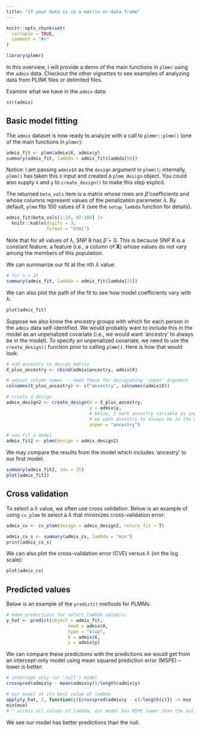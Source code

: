 ```yaml
---
title: "If your data is in a matrix or data frame"
---
```


```r
knitr::opts_chunk$set(
  collapse = TRUE,
  comment = "#>"
)
```

```r
library(plmmr)
```

In this overview, I will provide a demo of the main functions in `plmmr` using the `admix` data. Checkout the other vignettes to see examples of analyzing data from PLINK files or delimited files.

Examine what we have in the `admix` data: 

```r
str(admix)
```

## Basic model fitting 

The `admix` dataset is now ready to analyze with a call to `plmmr::plmm()` (one of the main functions in `plmmr`):

```r
admix_fit <- plmm(admix$X, admix$y)
summary(admix_fit, lambda = admix_fit$lambda[50])
```

Notice: I am passing `admix$X` as the `design` argument in `plmm()`; internally, `plmm()` has taken this `X` input and created a `plmm_design` object. You could also supply `X` and `y` to `create_design()` to make this step explicit. 

The returned `beta_vals` item is a matrix whose rows are $\hat\beta$ coefficients and whose columns represent values of the penalization parameter $\lambda$. By default, `plmm` fits 100 values of $\lambda$ (see the `setup_lambda` function for details). 

```r
admix_fit$beta_vals[1:10, 97:100] |> 
  knitr::kable(digits = 3,
               format = "html")
```

Note that for all values of $\lambda$, SNP 8 has $\hat \beta = 0$. This is because SNP 8 is a constant feature, a feature (i.e., a column of $\mathbf{X}$) whose values do not vary among the members of this population.

We can summarize our fit at the nth $\lambda$ value:  

```r
# for n = 25 
summary(admix_fit, lambda = admix_fit$lambda[25])
```

We can also plot the path of the fit to see how model coefficients vary with $\lambda$:

```r
plot(admix_fit)
```

Suppose we also know the ancestry groups with which for each person in the `admix` data self-identified. We would probably want to include this in the model as an unpenalized covariate (i.e., we would want 'ancestry' to always be in the model). To specify an unpenalized covariate, we need to use the `create_design()` function prior to calling `plmm()`. Here is how that would look: 

```r
# add ancestry to design matrix
X_plus_ancestry <- cbind(admix$ancestry, admix$X)

# adjust column names -- need these for designating 'unpen' argument
colnames(X_plus_ancestry) <- c("ancestry", colnames(admix$X))

# create a design
admix_design2 <- create_design(X = X_plus_ancestry,
                               y = admix$y,
                               # below, I mark ancestry variable as unpenalized
                               # we want ancestry to always be in the model
                               unpen = "ancestry")

# now fit a model 
admix_fit2 <- plmm(design = admix_design2)
```

We may compare the results from the model which includes 'ancestry' to our first model: 

```r
summary(admix_fit2, idx = 25)
plot(admix_fit2)
```

## Cross validation 

To select a $\lambda$ value, we often use cross validation. Below is an example of using `cv_plmm` to select a $\lambda$ that minimizes cross-validation error: 

```r
admix_cv <- cv_plmm(design = admix_design2, return_fit = T)

admix_cv_s <- summary(admix_cv, lambda = "min")
print(admix_cv_s)
```

We can also plot the cross-validation error (CVE) versus $\lambda$ (on the log scale):

```r
plot(admix_cv)
```

## Predicted values 

Below is an example of the `predict()` methods for PLMMs: 

```r
# make predictions for select lambda value(s)
y_hat <- predict(object = admix_fit,
                       newX = admix$X,
                       type = "blup",
                       X = admix$X,
                       y = admix$y)

```

We can compare these predictions with the predictions we would get from an intercept-only model using mean squared prediction error (MSPE) -- lower is better:

```r
# intercept-only (or 'null') model
crossprod(admix$y - mean(admix$y))/length(admix$y)

# our model at its best value of lambda
apply(y_hat, 2, function(c){crossprod(admix$y - c)/length(c)}) -> mse
min(mse)
# ^ across all values of lambda, our model has MSPE lower than the null model
```

We see our model has better predictions than the null.  

